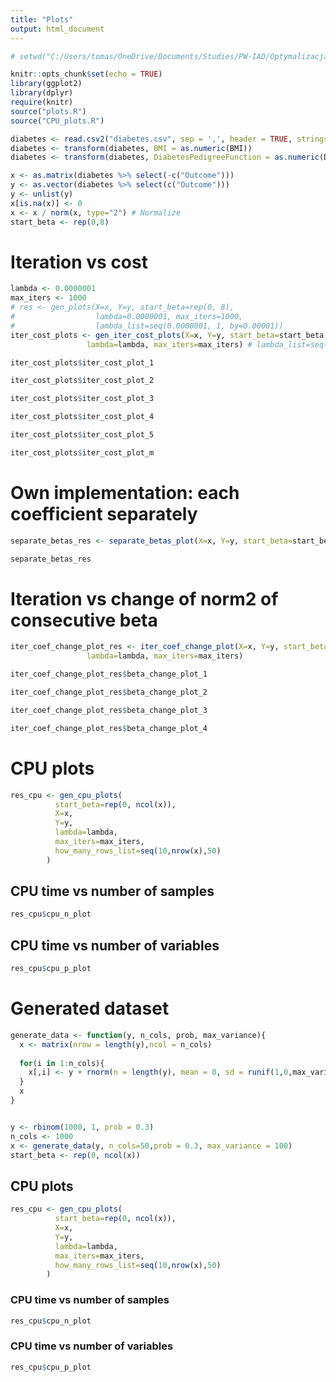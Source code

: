 ```yaml
---
title: "Plots"
output: html_document
---
```


```r
# setwd("C:/Users/tomas/OneDrive/Documents/Studies/PW-IAD/Optymalizacja/Optimization-Lasso-CoordinateDescent/Optimization-Lasso-CoordinateDescent/")

knitr::opts_chunk$set(echo = TRUE)
library(ggplot2)
library(dplyr)
require(knitr)
source("plots.R")
source("CPU_plots.R")
```

```r
diabetes <- read.csv2("diabetes.csv", sep = ',', header = TRUE, stringsAsFactors = FALSE)
diabetes <- transform(diabetes, BMI = as.numeric(BMI))
diabetes <- transform(diabetes, DiabetesPedigreeFunction = as.numeric(DiabetesPedigreeFunction))

x <- as.matrix(diabetes %>% select(-c("Outcome")))
y <- as.vector(diabetes %>% select(c("Outcome")))
y <- unlist(y)
x[is.na(x)] <- 0
x <- x / norm(x, type="2") # Normalize 
start_beta <- rep(0,8)
```

# Iteration vs cost

```r
lambda <- 0.0000001
max_iters <- 1000 
# res <- gen_plots(X=x, Y=y, start_beta=rep(0, 8),
#                  lambda=0.0000001, max_iters=1000,
#                  lambda_list=seq(0.0000001, 1, by=0.00001))
iter_cost_plots <- gen_iter_cost_plots(X=x, Y=y, start_beta=start_beta,
                 lambda=lambda, max_iters=max_iters) # lambda_list=seq(0.01, 10, by=0.02)
```

```r
iter_cost_plots$iter_cost_plot_1
```

```r
iter_cost_plots$iter_cost_plot_2
```

```r
iter_cost_plots$iter_cost_plot_3
```

```r
iter_cost_plots$iter_cost_plot_4
```

```r
iter_cost_plots$iter_cost_plot_5
```

```r
iter_cost_plots$iter_cost_plot_m
```

# Own implementation: each coefficient separately

```r
separate_betas_res <- separate_betas_plot(X=x, Y=y, start_beta=start_beta, max_iters=max_iters, lambda_list=seq(0.01, 10, by=0.02))
```

```r
separate_betas_res
```


# Iteration vs change of norm2 of consecutive beta

```r
iter_coef_change_plot_res <- iter_coef_change_plot(X=x, Y=y, start_beta=start_beta,
                 lambda=lambda, max_iters=max_iters)
```

```r
iter_coef_change_plot_res$beta_change_plot_1
```

```r
iter_coef_change_plot_res$beta_change_plot_2
```

```r
iter_coef_change_plot_res$beta_change_plot_3
```

```r
iter_coef_change_plot_res$beta_change_plot_4
```


# CPU plots

```r
res_cpu <- gen_cpu_plots(
          start_beta=rep(0, ncol(x)),
          X=x,
          Y=y,
          lambda=lambda,
          max_iters=max_iters,
          how_many_rows_list=seq(10,nrow(x),50)
        )
```

## CPU time vs number of samples

```r
res_cpu$cpu_n_plot
```

## CPU time vs number of variables

```r
res_cpu$cpu_p_plot
```


# Generated dataset

```r
generate_data <- function(y, n_cols, prob, max_variance){
  x <- matrix(nrow = length(y),ncol = n_cols)
  
  for(i in 1:n_cols){
    x[,i] <- y + rnorm(n = length(y), mean = 0, sd = runif(1,0,max_variance))
  }
  x
}


y <- rbinom(1000, 1, prob = 0.3)
n_cols <- 1000
x <- generate_data(y, n_cols=50,prob = 0.3, max_variance = 100)
start_beta <- rep(0, ncol(x))
```

## CPU plots

```r
res_cpu <- gen_cpu_plots(
          start_beta=rep(0, ncol(x)),
          X=x,
          Y=y,
          lambda=lambda,
          max_iters=max_iters,
          how_many_rows_list=seq(10,nrow(x),50)
        )
```

### CPU time vs number of samples

```r
res_cpu$cpu_n_plot
```

### CPU time vs number of variables

```r
res_cpu$cpu_p_plot
```

